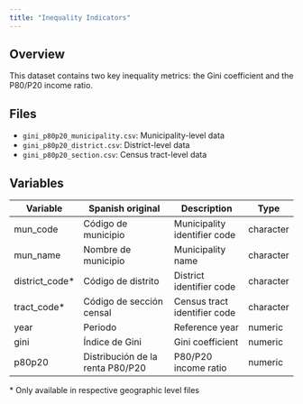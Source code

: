```yaml
---
title: "Inequality Indicators"
---
```


## Overview

This dataset contains two key inequality metrics: the Gini coefficient and the P80/P20 income ratio.

## Files

- `gini_p80p20_municipality.csv`: Municipality-level data
- `gini_p80p20_district.csv`: District-level data
- `gini_p80p20_section.csv`: Census tract-level data

## Variables

| Variable | Spanish original | Description | Type |
|----------|-----------------|-------------|------|
| mun_code | Código de municipio | Municipality identifier code | character |
| mun_name | Nombre de municipio | Municipality name | character |
| district_code* | Código de distrito | District identifier code | character |
| tract_code* | Código de sección censal | Census tract identifier code | character |
| year | Periodo | Reference year | numeric |
| gini | Índice de Gini | Gini coefficient | numeric |
| p80p20 | Distribución de la renta P80/P20 | P80/P20 income ratio | numeric |

\* Only available in respective geographic level files

